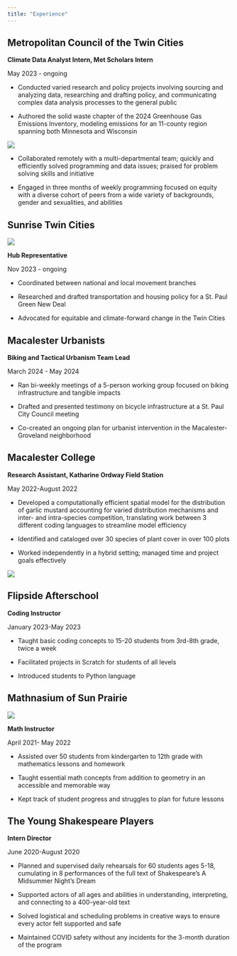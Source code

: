 ```yaml
---
title: "Experience"
---
```


## Metropolitan Council of the Twin Cities

::: {layout="[ 60, 40 ]"}
::: {#first-column}
**Climate Data Analyst Intern, Met Scholars Intern**

May 2023 - ongoing

-   Conducted varied research and policy projects involving sourcing and analyzing data, researching and drafting policy, and communicating complex data analysis processes to the general public

-   Authored the solid waste chapter of the 2024 Greenhouse Gas Emissions Inventory, modeling emissions for an 11-county region spanning both Minnesota and Wisconsin
:::

::: {#second-column}
![](metc_desk.jpg)
:::
:::

-   Collaborated remotely with a multi-departmental team; quickly and efficiently solved programming and data issues; praised for problem solving skills and initiative

-   Engaged in three months of weekly programming focused on equity with a diverse cohort of peers from a wide variety of backgrounds, gender and sexualities, and abilities

## Sunrise Twin Cities

::: {layout="[ 40, 60 ]"}
<div>

![](sunrise.png)

</div>

<div>

**Hub Representative**

Nov 2023 - ongoing

-   Coordinated between national and local movement branches

-   Researched and drafted transportation and housing policy for a St. Paul Green New Deal

-   Advocated for equitable and climate-forward change in the Twin Cities

</div>
:::

## Macalester Urbanists

**Biking and Tactical Urbanism Team Lead**

March 2024 - May 2024

-   Ran bi-weekly meetings of a 5-person working group focused on biking infrastructure and tangible impacts

-   Drafted and presented testimony on bicycle infrastructure at a St. Paul City Council meeting

-   Co-created an ongoing plan for urbanist intervention in the Macalester-Groveland neighborhood

## Macalester College

::: {layout="[ 80, 20 ]"}
<div>

**Research Assistant, Katharine Ordway Field Station**

May 2022-August 2022

-   Developed a computationally efficient spatial model for the distribution of garlic mustard accounting for varied distribution mechanisms and inter- and intra-species competition, translating work between 3 different coding languages to streamline model efficiency

-   Identified and cataloged over 30 species of plant cover in over 100 plots

-   Worked independently in a hybrid setting; managed time and project goals effectively

</div>

<div>

![](ordway.jpg)

</div>
:::

## Flipside Afterschool

**Coding Instructor**

January 2023-May 2023

-   Taught basic coding concepts to 15-20 students from 3rd-8th grade, twice a week

-   Facilitated projects in Scratch for students of all levels

-   Introduced students to Python language

## Mathnasium of Sun Prairie

::: {layout="[ 20, 80 ]"}
<div>

![](https://www.mathnasium.com/storage/app/uploads/public/64e/667/3ed/64e6673edb34a596209098.jpg)

</div>

<div>

**Math Instructor**

April 2021- May 2022

-   Assisted over 50 students from kindergarten to 12th grade with mathematics lessons and homework

-   Taught essential math concepts from addition to geometry in an accessible and memorable way

-   Kept track of student progress and struggles to plan for future lessons

</div>
:::

## The Young Shakespeare Players

**Intern Director**

June 2020-August 2020

-   Planned and supervised daily rehearsals for 60 students ages 5-18, cumulating in 8 performances of the full text of Shakespeare's A Midsummer Night's Dream

-   Supported actors of all ages and abilities in understanding, interpreting, and connecting to a 400-year-old text

-   Solved logistical and scheduling problems in creative ways to ensure every actor felt supported and safe

-   Maintained COVID safety without any incidents for the 3-month duration of the program
